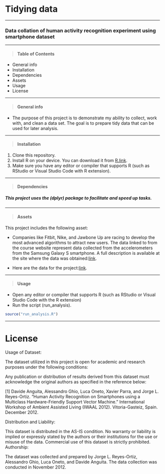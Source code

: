 # **Tidying data**

-------------------------------------------------------------------------------------

### Data collation of human activity recognition experiment using smartphone dataset

-------------------------------------------------------------------------------------

>#### **Table of Contents**

* General info
* Installation
* Dependencies
* Assets
* Usage
* License

-------------------------------------------------------------------------------------

>#### **General info**

* The purpose of this project is to demonstrate my ability to collect, work with, and clean a data set. The goal is to prepare tidy data that can be used for later analysis.


-------------------------------------------------------------------------------------

>#### **Installation**

1. Clone this repository.
2. Install R on your device. You can download it from [R.link](https://cran.rstudio.com/).
3. Make sure you have any editor or compiler that supports R (such as RStudio or Visual Studio Code with R extension).

-------------------------------------------------------------------------------------

>#### **Dependencies**

##### This project uses the (dplyr) package to facilitate and speed up tasks.

-------------------------------------------------------------------------------------

>#### **Assets**

This project includes the following asset:

* Companies like Fitbit, Nike, and Jawbone Up are racing to develop the most advanced algorithms to attract new users. The data linked to from the course website represent data collected from the accelerometers from the Samsung Galaxy S smartphone. A full description is available at the site where the data was obtained:[link](http://archive.ics.uci.edu/ml/datasets/Human+Activity+Recognition+Using+Smartphones).

* Here are the data for the project:[link](https://d396qusza40orc.cloudfront.net/getdata%2Fprojectfiles%2FUCI%20HAR%20Dataset.zip).

-------------------------------------------------------------------------------------

>#### **Usage**

* Open any editor or compiler that supports R (such as RStudio or Visual Studio Code with the R extension) 
* Run the script (run_analysis).
```r
source("run_analysis.R")
```


-------------------------------------------------------------------------------------

License
========
Usage of Dataset:

The dataset utilized in this project is open for academic and research purposes under the following conditions:

Any publication or distribution of results derived from this dataset must acknowledge the original authors as specified in the reference below:

[1] Davide Anguita, Alessandro Ghio, Luca Oneto, Xavier Parra, and Jorge L. Reyes-Ortiz. "Human Activity Recognition on Smartphones using a Multiclass Hardware-Friendly Support Vector Machine." International Workshop of Ambient Assisted Living (IWAAL 2012). Vitoria-Gasteiz, Spain. December 2012.

Distribution and Liability:

This dataset is distributed in the AS-IS condition. No warranty or liability is implied or expressly stated by the authors or their institutions for the use or misuse of the data.
Commercial use of this dataset is strictly prohibited.
Authorship:

The dataset was collected and prepared by Jorge L. Reyes-Ortiz, Alessandro Ghio, Luca Oneto, and Davide Anguita. The data collection was conducted in November 2012.